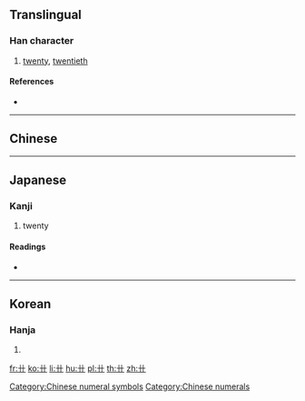 {{also|〹|廿|廾}}
==Translingual==
{{character info/new}}

===Han character===
{{Han char|rn=1|rad=一|as=02|sn=3|four=44000|canj=JJ|ids=⿻一⿰丨丨}}

# [[twenty]], [[twentieth]]

====References====
* {{Han ref|kx=0155.200|dkj=02698|dj=0353.010|hdz=10058.100|uh=5344|ud=21316|bh=A2CD|bd=41677}}

[[Category:Chinese numeral symbols]]
[[Category:Chinese numerals]]

----

==Chinese==
{{zh-see|廿|v}}

----

==Japanese==

===Kanji===
{{ja-kanji|grade=|rs=一02}}

# twenty

====Readings====
* {{ja-readings|on=[[じゅう]] (jū), [[にゅう]] (nyū)|kun=[[にじゅう]] (nijuu)}}

----

==Korean==

===Hanja===
{{ko-hanja|hangeul=입|rv=ip|mr=ip}}

# {{defn|lang=ko|sort=一02}}

[[fr:卄]]
[[ko:卄]]
[[li:卄]]
[[hu:卄]]
[[pl:卄]]
[[th:卄]]
[[zh:卄]]